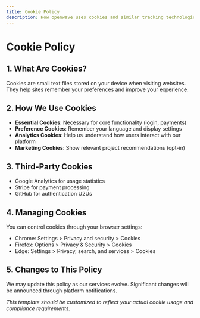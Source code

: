 ```yaml
---
title: Cookie Policy
description: How openwave uses cookies and similar tracking technologies
---
```


# Cookie Policy

## 1. What Are Cookies?
Cookies are small text files stored on your device when visiting websites. They help sites remember your preferences and improve your experience.

## 2. How We Use Cookies
- **Essential Cookies**: Necessary for core functionality (login, payments)
- **Preference Cookies**: Remember your language and display settings
- **Analytics Cookies**: Help us understand how users interact with our platform
- **Marketing Cookies**: Show relevant project recommendations (opt-in)

## 3. Third-Party Cookies
- Google Analytics for usage statistics
- Stripe for payment processing
- GitHub for authentication U2Us

## 4. Managing Cookies
You can control cookies through your browser settings:
- Chrome: Settings > Privacy and security > Cookies
- Firefox: Options > Privacy & Security > Cookies
- Edge: Settings > Privacy, search, and services > Cookies

## 5. Changes to This Policy
We may update this policy as our services evolve. Significant changes will be announced through platform notifications.

*This template should be customized to reflect your actual cookie usage and compliance requirements.*